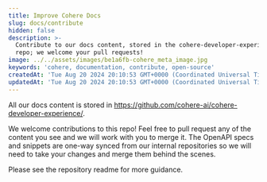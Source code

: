 ```yaml
---
title: Improve Cohere Docs
slug: docs/contribute
hidden: false
description: >-
  Contribute to our docs content, stored in the cohere-developer-experience
  repo; we welcome your pull requests!
image: ../../assets/images/be1a6fb-cohere_meta_image.jpg
keywords: 'cohere, documentation, contribute, open-source'
createdAt: 'Tue Aug 20 2024 20:10:53 GMT+0000 (Coordinated Universal Time)'
updatedAt: 'Tue Aug 20 2024 20:10:53 GMT+0000 (Coordinated Universal Time)'
---
```


All our docs content is stored in https://github.com/cohere-ai/cohere-developer-experience/. 

We welcome contributions to this repo! Feel free to pull request any of the content you see and we will work with you to merge it. The OpenAPI specs and snippets are one-way synced from our internal repositories so we will need to take your changes and merge them behind the scenes.

Please see the repository readme for more guidance.
